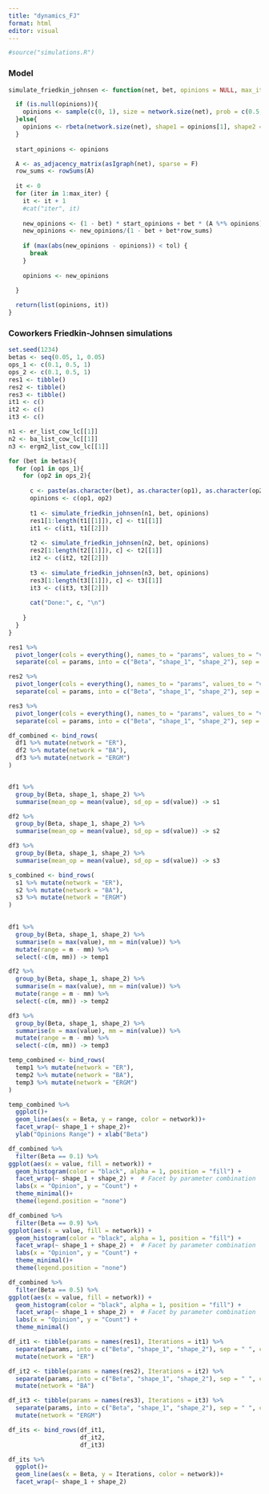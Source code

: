 ---
title: "dynamics_FJ"
format: html
editor: visual
---

```{r}
#source("simulations.R")
```

### Model

```{r}
simulate_friedkin_johnsen <- function(net, bet, opinions = NULL, max_iter = 150, tol = 1e-6) {

  if (is.null(opinions)){
    opinions <- sample(c(0, 1), size = network.size(net), prob = c(0.5, 0.5))
  }else{
    opinions <- rbeta(network.size(net), shape1 = opinions[1], shape2 = opinions[2])
  }
  
  start_opinions <- opinions

  A <- as_adjacency_matrix(asIgraph(net), sparse = F)
  row_sums <- rowSums(A)
  
  it <- 0
  for (iter in 1:max_iter) {
    it <- it + 1
    #cat("iter", it)
    
    new_opinions <- (1 - bet) * start_opinions + bet * (A %*% opinions)
    new_opinions <- new_opinions/(1 - bet + bet*row_sums)
    
    if (max(abs(new_opinions - opinions)) < tol) {
      break
    }
    
    opinions <- new_opinions

  }
  
  return(list(opinions, it))
}
```

### Coworkers Friedkin-Johnsen simulations

```{r}
set.seed(1234)
betas <- seq(0.05, 1, 0.05)
ops_1 <- c(0.1, 0.5, 1)
ops_2 <- c(0.1, 0.5, 1)
res1 <- tibble()
res2 <- tibble()
res3 <- tibble()
it1 <- c()
it2 <- c()
it3 <- c()

n1 <- er_list_cow_lc[[1]]
n2 <- ba_list_cow_lc[[1]]
n3 <- ergm2_list_cow_lc[[1]]

for (bet in betas){
  for (op1 in ops_1){
    for (op2 in ops_2){
      
      c <- paste(as.character(bet), as.character(op1), as.character(op2)) 
      opinions <- c(op1, op2)
        
      t1 <- simulate_friedkin_johnsen(n1, bet, opinions)
      res1[1:length(t1[[1]]), c] <- t1[[1]]
      it1 <- c(it1, t1[[2]])
      
      t2 <- simulate_friedkin_johnsen(n2, bet, opinions)
      res2[1:length(t2[[1]]), c] <- t2[[1]]
      it2 <- c(it2, t2[[2]])
      
      t3 <- simulate_friedkin_johnsen(n3, bet, opinions)
      res3[1:length(t3[[1]]), c] <- t3[[1]]
      it3 <- c(it3, t3[[2]])
      
      cat("Done:", c, "\n")
      
    }
  }
}
```

```{r}
res1 %>% 
  pivot_longer(cols = everything(), names_to = "params", values_to = "value") %>% 
  separate(col = params, into = c("Beta", "shape_1", "shape_2"), sep = " ", convert = TRUE) -> df1

res2 %>% 
  pivot_longer(cols = everything(), names_to = "params", values_to = "value") %>% 
  separate(col = params, into = c("Beta", "shape_1", "shape_2"), sep = " ", convert = TRUE) -> df2

res3 %>% 
  pivot_longer(cols = everything(), names_to = "params", values_to = "value") %>% 
  separate(col = params, into = c("Beta", "shape_1", "shape_2"), sep = " ", convert = TRUE) -> df3

df_combined <- bind_rows(
  df1 %>% mutate(network = "ER"),
  df2 %>% mutate(network = "BA"),
  df3 %>% mutate(network = "ERGM")
)


df1 %>% 
  group_by(Beta, shape_1, shape_2) %>% 
  summarise(mean_op = mean(value), sd_op = sd(value)) -> s1

df2 %>% 
  group_by(Beta, shape_1, shape_2) %>% 
  summarise(mean_op = mean(value), sd_op = sd(value)) -> s2

df3 %>% 
  group_by(Beta, shape_1, shape_2) %>% 
  summarise(mean_op = mean(value), sd_op = sd(value)) -> s3

s_combined <- bind_rows(
  s1 %>% mutate(network = "ER"),
  s2 %>% mutate(network = "BA"),
  s3 %>% mutate(network = "ERGM")
)
  
```

```{r}
df1 %>% 
  group_by(Beta, shape_1, shape_2) %>% 
  summarise(m = max(value), mm = min(value)) %>% 
  mutate(range = m - mm) %>%
  select(-c(m, mm)) -> temp1

df2 %>% 
  group_by(Beta, shape_1, shape_2) %>% 
  summarise(m = max(value), mm = min(value)) %>% 
  mutate(range = m - mm) %>%
  select(-c(m, mm)) -> temp2

df3 %>% 
  group_by(Beta, shape_1, shape_2) %>% 
  summarise(m = max(value), mm = min(value)) %>% 
  mutate(range = m - mm) %>%
  select(-c(m, mm)) -> temp3

temp_combined <- bind_rows(
  temp1 %>% mutate(network = "ER"),
  temp2 %>% mutate(network = "BA"),
  temp3 %>% mutate(network = "ERGM")
)

temp_combined %>% 
  ggplot()+
  geom_line(aes(x = Beta, y = range, color = network))+
  facet_wrap(~ shape_1 + shape_2)+
  ylab("Opinions Range") + xlab("Beta")
```

```{r}
df_combined %>% 
  filter(Beta == 0.1) %>% 
ggplot(aes(x = value, fill = network)) +
  geom_histogram(color = "black", alpha = 1, position = "fill") +
  facet_wrap(~ shape_1 + shape_2) +  # Facet by parameter combination
  labs(x = "Opinion", y = "Count") +
  theme_minimal()+
  theme(legend.position = "none")

df_combined %>% 
  filter(Beta == 0.9) %>% 
ggplot(aes(x = value, fill = network)) +
  geom_histogram(color = "black", alpha = 1, position = "fill") +
  facet_wrap(~ shape_1 + shape_2) +  # Facet by parameter combination
  labs(x = "Opinion", y = "Count") +
  theme_minimal()+
  theme(legend.position = "none")

df_combined %>% 
  filter(Beta == 0.5) %>% 
ggplot(aes(x = value, fill = network)) +
  geom_histogram(color = "black", alpha = 1, position = "fill") +
  facet_wrap(~ shape_1 + shape_2) +  # Facet by parameter combination
  labs(x = "Opinion", y = "Count") +
  theme_minimal()

```

```{r}
df_it1 <- tibble(params = names(res1), Iterations = it1) %>%
  separate(params, into = c("Beta", "shape_1", "shape_2"), sep = " ", convert = TRUE) %>% 
  mutate(network = "ER")

df_it2 <- tibble(params = names(res2), Iterations = it2) %>%
  separate(params, into = c("Beta", "shape_1", "shape_2"), sep = " ", convert = TRUE) %>% 
  mutate(network = "BA")

df_it3 <- tibble(params = names(res3), Iterations = it3) %>%
  separate(params, into = c("Beta", "shape_1", "shape_2"), sep = " ", convert = TRUE) %>% 
  mutate(network = "ERGM")

df_its <- bind_rows(df_it1,
                    df_it2,
                    df_it3)

df_its %>% 
  ggplot()+
  geom_line(aes(x = Beta, y = Iterations, color = network))+
  facet_wrap(~ shape_1 + shape_2)
```
